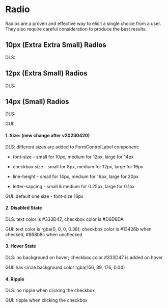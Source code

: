 <style>
  {`
    .flex {
      display: flex;
      align-items: center;
      gap: 16px;
      div {
        display: flex;
      }
    }
     .type {
      min-width: 40px;
    }
 `}
</style>



<Meta title="Radio Overview" />

# Radio

Radios are a proven and effective way to elicit a single choice from a user. They also require careful consideration to produce the best results.

## 10px (Extra Extra Small) Radios

<Canvas>
  <div>
    <div class="flex">
      <p class="type">DLS:</p>
      <Story of={RadioStories.SmallUnchecked} />
      <Story of={RadioStories.SmallChecked} />
      <Story of={RadioStories.SmallDisabledUnchecked} />
      <Story of={RadioStories.SmallDisabledChecked} />
    </div>
  </div>
</Canvas>

## 12px (Extra Small) Radios

<Canvas>
  <div>
    <div class="flex">
      <p class="type">DLS:</p>
      <Story of={RadioStories.MediumUnchecked} />
      <Story of={RadioStories.MediumChecked} />
      <Story of={RadioStories.MediumDisabledUnchecked} />
      <Story of={RadioStories.MediumDisabledChecked} />
    </div>
  </div>
</Canvas>

## 14px (Small) Radios

<Canvas>
  <div>
    <div class="flex">
      <p class="type">DLS:</p>
      <Story of={RadioStories.LargeUnchecked} />
      <Story of={RadioStories.LargeChecked} />
      <Story of={RadioStories.LargeDisabledUnchecked} />
      <Story of={RadioStories.LargeDisabledChecked} />
    </div>
    <div class="flex">
      <p class="type">GUI:</p>
      <Story of={RadioGUIStories.DefaultUnchecked} />
      <Story of={RadioGUIStories.DefaultChecked} />
      <Story of={RadioGUIStories.DefaultDisabledUnchecked} />
      <Story of={RadioGUIStories.DefaultDisabledChecked} />
    </div>
  </div>
</Canvas>

#### 1. Size: (new change after v20230420)

DLS: different sizes are added to FormControlLabel component:

- font-size - small for 10px, medium for 12px, large for 14px

- checkbox size - small for 8px, medium for 12px, large for 16px

- line-height - small for 14px, medium for 16px, large for 20px

- letter-sapcing - small & medium for 0.25px, large for 0.1px

GUI: default one size - font-size 16px

#### 2. Disabled State

DLS: text color is #333D47; checkbox color is #D6D8DA

GUI: text color is rgba(0, 0, 0, 0.38); checkbox color is #13426b when checked, #868b8c when unchecked

#### 3. Hover State

DLS: no background on hover; checkbox color #333D47 is added on hover

GUI: has circle background color rgba(156, 39, 176, 0.04)

#### 4. Ripple

DLS: no ripple when clicking the checkbox

GUI: ripple when clicking the checkbox
